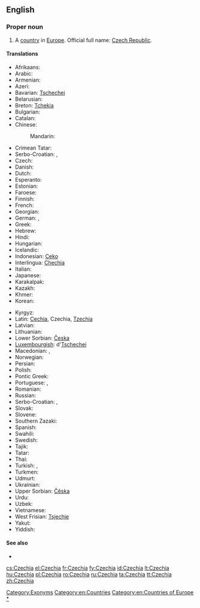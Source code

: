 ==English==
{{rfc-auto}}
{{wikipedia}}
{{wikipedia|Czech Republic}}
{{wikipedia|Name of the Czech Republic}}

===Proper noun===
{{en-proper noun}}

# A [[country]] in [[Europe]]. Official full name: [[Czech Republic]].

====Translations====
{{trans-top|country in Europe}}
* Afrikaans: {{t-|af|Tsjeggië|xs=Afrikaans}}
* Arabic: {{t-|ar|التشيك|m|tr=al-tshiik}}
* Armenian: {{t-|hy|Չեխիա|tr=Čexia}}
* Azeri: {{t+|az|Çexiya|xs=Azeri}}
* Bavarian: [[Tschechei]]
* Belarusian: {{t-|be|Чэхія|f|tr=Čéxija|xs=Belarusian}}
* Breton: [[Tchekia]]
* Bulgarian: {{t+|bg|Чехия|f|tr=Čéxija}}
* Catalan: {{t+|ca|Txèquia|f}}
* Chinese:
*: Mandarin: {{t-|cmn|捷克|tr=Jiékè|sc=Hani}}
* Crimean Tatar: {{tø|crh|Çehiya}}
* Serbo-Croatian: {{t|sh|Češka|f}}, {{t|sh|Republika Češka|f}}
* Czech: {{t+|cs|Česko|n}}
* Danish: {{t+|da|Tjekkiet}}
* Dutch: {{t+|nl|Tsjechië|n}}
* Esperanto: {{t-|eo|Ĉeĥio|xs=Esperanto}}
* Estonian: {{t+|et|Tšehhi}}
* Faroese: {{t-|fo|Kekkia|n}}
* Finnish: {{t+|fi|Tšekki}}
* French: {{t+|fr|Tchéquie|f}}
* Georgian: {{t-|ka|ჩეხეთი|tr=chekheti|sc=Geor|xs=Georgian}}
* German: {{t+|de|Tschechien|n}}, {{t+|de|Tschechei|f}}
* Greek: {{t+|el|Τσεχία|f|tr=Tsechía}}
* Hebrew: {{t-|he|צ'כיה|f|tr=chekhia}}
* Hindi: {{t+|hi|चेक|tr=cek|xs=Hindi}}
* Hungarian: {{t+|hu|Csehország}}
* Icelandic: {{t+|is|Tékkland}}
* Indonesian: [[Ceko]]
* Interlingua: [[Chechia]]
* Italian: {{t+|it|Cechia|f}}
* Japanese: {{t+|ja|チェコ|tr=Cheko}}
* Karakalpak: {{tø|kaa|Shexiya}}
* Kazakh: {{t-|kk|Чехия|tr=Čexija|sc=Cyrl|xs=Kazakh}}
* Khmer: {{t+|km|ឆែក|tr=chaek|sc=Khmr}}
* Korean: {{t+|ko|체코|tr=Cheko|sc=Hang}}
{{trans-mid}}
* Kyrgyz: {{t-|ky|Чехия|tr=Čexija|sc=Cyrl|xs=Kyrgyz}}
* Latin: [[Cechia]], Czechia, [[Tzechia]]
* Latvian: {{t+|lv|Čehija|f|xs=Latvian}}
* Lithuanian: {{t+|lt|Čekija|f|xs=Lithuanian}}
* Lower Sorbian: [[Česka]] {{f}}
* [[Luxembourgish]]: d'[[Tschechei]]
* Macedonian: {{t+|mk|Чешка|f|tr=Čéška}}, {{t-|mk|Чехија|f|tr=Čéxija}}
* Norwegian: {{t+|no|Tsjekkia}}
* Persian: {{t+|fa|چک|tr=Chek|xs=Persian}}
* Polish: {{t+|pl|Czechy|p}}
* Pontic Greek: {{tø|pnt|Τσεχία}}
* Portuguese: {{t+|pt|Chéquia|f}}, {{t+|pt|Tchéquia|f}}
* Romanian: {{t+|ro|Cehia}}
* Russian: {{t+|ru|Чехия|f|tr=Čéxija}}
* Serbo-Croatian: {{t-|sh|Чешка|f|sc=Cyrl|xs=Serbo-Croatian}},  {{t-|sh|Češka|f|xs=Serbo-Croatian}}
* Slovak: {{t-|sk|Česko|n}}
* Slovene: {{t+|sl|Češka|f}}
* Southern Zazaki: {{tø|diq|Çekıstan}}
* Spanish: {{t+|es|Chequia|f}}
* Swahili: {{t-|sw|Ucheki}}
* Swedish: {{t+|sv|Tjeckien}}
* Tajik: {{t-|tg|Чехия|tr=Čexija|sc=Cyrl|xs=Tajik}}
* Tatar: {{t-|tt|Чехия|tr=Čexija|sc=Cyrl|xs=Tatar}}
* Thai: {{t-|th|เช็ก|tr=chék}}
* Turkish: {{t+|tr|Çek Cumhuriyeti}},  {{t-|tr|Çekya}}
* Turkmen: {{t-|tk|Çehiýa|xs=Turkmen}}
* Udmurt: {{tø|udm|Чехия}}
* Ukrainian: {{t+|uk|Чехія|f|tr=Čéxija|xs=Ukrainian}}
* Upper Sorbian: [[Čěska]] {{f}}
* Urdu: {{t-|ur|چیک|tr=cek|xs=Urdu}}
* Uzbek: {{t-|uz|Chexiya|xs=Uzbek}}
* Vietnamese: {{t-|vi|Séc|xs=Vietnamese}}
* West Frisian: [[Tsjechje]]
* Yakut: {{tø|sah|Чехия|tr=Čexija|sc=Cyrl}}
* Yiddish: {{t-|yi|טשעכיי|f|tr=Tshekhay, Tshekhie, Tshekhia|sc=Hebr|xs=Yiddish}}
{{trans-bottom}}

====See also====
* {{list|en|countries of Europe}}

[[Category:Exonyms]]
[[Category:en:Countries]]
[[Category:en:Countries of Europe]]
[[Category:en:Czechia|*]]

[[cs:Czechia]]
[[el:Czechia]]
[[fr:Czechia]]
[[fy:Czechia]]
[[id:Czechia]]
[[lt:Czechia]]
[[hu:Czechia]]
[[pl:Czechia]]
[[ro:Czechia]]
[[ru:Czechia]]
[[ta:Czechia]]
[[tt:Czechia]]
[[zh:Czechia]]